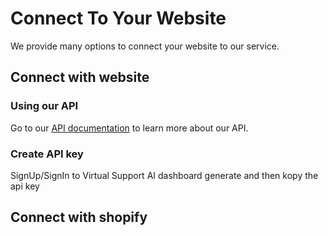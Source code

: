 # Connect To Your Website

We provide many options to connect your website to our service.

## Connect with website

### Using our API

Go to our [API documentation](https://docs.osmanity.com/api) to learn more about our API.

### Create API key

SignUp/SignIn to Virtual Support AI dashboard generate and then kopy the api key

## Connect with shopify
